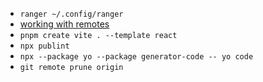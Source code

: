 - `ranger ~/.config/ranger`
- [working with remotes](https://git-scm.com/book/en/v2/Git-Basics-Working-with-Remotes)
- `pnpm create vite . --template react`
- `npx publint`
- `npx --package yo --package generator-code -- yo code`
- `git remote prune origin`
